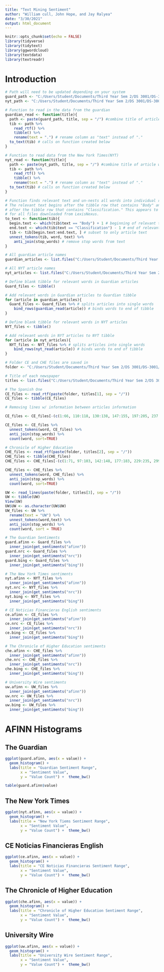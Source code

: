 ```yaml
---
title: "Text Mining Sentiment"
author: "William cull, John Hope, and Jay Ralyea"
date: "3/30/2021"
output: html_document
---
```


```r
knitr::opts_chunk$set(echo = FALSE)
library(tidyverse)
library(tidytext)
library(ggwordcloud)
library(textdata)
library(textreadr)
```

# Introduction


```r
# Path will need to be updated depending on your system
guard_path <- "C:/Users/Student/Documents/Third Year Sem 2/DS 3001/DS-3001/Guardian-Articles"
nyt_path <- "C:/Users/Student/Documents/Third Year Sem 2/DS 3001/DS-3001/NYT-Articles"

# Function to read in the data from the guardian
guardian_read <- function(title){
  path <- paste(guard_path, title, sep = "/") #combine title of article w/ path
  tib <- path %>%
    read_rtf() %>%
    tibble() %>%
    rename(text = ".") # rename column as "text" instead of "."
  to_text(tib) # calls on function created below
}

# Function to read data from the New York Times(NYT)
nyt_read <- function(title){
  path <- paste(nyt_path, title, sep = "/") #combine title of article w/ path
  tib <- path %>%
    read_rtf() %>%
    tibble() %>%
    rename(text = ".") # rename column as "text" instead of "."
  to_text(tib) # calls on function created below
}

# Function finds relevant text and un-nests all words into individual rows
# The relevant text begins after the tibble row that contains "Body" and ends
# after the tibble row that contains "Classification." This appears to be true
# for all files downloaded from LexisNexus.
to_text <- function(tib){
  begin.text <- which(tib$text == "Body") + 1 # beginning of relevant text
  end.text <- which(tib$text == "Classification") - 1 # end of relevant text
  tib <- tib[begin.text:end.text, ] # subset to only article text
  unnest_tokens(tib, word, text) %>%
    anti_join(stop_words) # remove stop words from text
}

# All guardian article names
guardian_articles <- list.files("C:/Users/Student/Documents/Third Year Sem 2/DS 3001/DS-3001/Guardian-Articles")

# All NYT article names
nyt_articles <- list.files("C:/Users/Student/Documents/Third Year Sem 2/DS 3001/DS-3001/NYT-Articles")

# Define blank tibble for relevant words in Guardian articles
Guard_files <- tibble()

# Add relevant words in Guardian articles to Guardian tibble
for (article in guardian_articles){
  Guard_files <- Guard_files %>% # splits articles into single words
    bind_rows(guardian_read(article)) # binds words to end of tibble
}

# Define blank tibble for relevant words in NYT articles
NYT_files <- tibble()

# Add relevant words in NYT articles to NYT tibble
for (article in nyt_articles){
  NYT_files <- NYT_files %>% # splits articles into single words
    bind_rows(nyt_read(article)) # binds words to end of tibble
}

```


```r
# Folder CE and CHE files are saved in
folder <- "C:/Users/Student/Documents/Third Year Sem 2/DS 3001/DS-3001/All Articles"

# Title of each newspaper
titles <- list.files("C:/Users/Student/Documents/Third Year Sem 2/DS 3001/DS-3001/All Articles")

# The Spanish One
CE_files <- read_rtf(paste(folder, titles[1], sep = "/"))
CE_files <- tibble(CE_files)

# Removing lines w/ information between articles information

CE_files <- CE_files[-(c(1:66, 110:118, 130:138, 147:155, 197:205, 237:245, 260:268, 277:285, 296:297)),]

CE_files <- CE_files %>%
  unnest_tokens(word, CE_files) %>%
  anti_join(stop_words) %>% 
  count(word, sort=TRUE)

# Chronicle of Higher Education
CHE_files <- read_rtf(paste(folder, titles[2], sep = "/"))
CHE_files <- tibble(CHE_files)
CHE_files <- CHE_files[-(c(1:71, 97:103, 142:148, 177:183, 229:235, 299:305, 364:370, 410:416, 449:455, 479:480)),]

CHE_files <- CHE_files %>%
  unnest_tokens(word, CHE_files) %>%
  anti_join(stop_words) %>% 
  count(word, sort=TRUE)
```

```r
UW <- read_lines(paste(folder, titles[3], sep = "/"))
UW <- tibble(UW)
View(UW)
UW$UW <- as.character(UW$UW)
UW_files <- UW %>%
  rename(text = "UW") %>%
  unnest_tokens(word,text) %>%
  anti_join(stop_words) %>%
  count(word, sort = TRUE) 
```

```r
# The Guardian Sentiments
guard.afinn <- Guard_files %>%
  inner_join(get_sentiments("afinn"))
guard.nrc <- Guard_files %>%
  inner_join(get_sentiments("nrc"))
guard.bing <- Guard_files %>%
  inner_join(get_sentiments("bing"))

# The New York Times sentiments
nyt.afinn <- NYT_files %>%
  inner_join(get_sentiments("afinn"))
nyt.nrc <- NYT_files %>%
  inner_join(get_sentiments("nrc"))
nyt.bing <- NYT_files %>%
  inner_join(get_sentiments("bing"))

# CE Noticias Financieras English sentiments
ce.afinn <- CE_files %>%
  inner_join(get_sentiments("afinn"))
ce.nrc <- CE_files %>%
  inner_join(get_sentiments("nrc"))
ce.bing <- CE_files %>%
  inner_join(get_sentiments("bing"))

# The Chronicle of Higher Education sentiments
che.afinn <- CHE_files %>%
  inner_join(get_sentiments("afinn"))
che.nrc <- CHE_files %>%
  inner_join(get_sentiments("nrc"))
che.bing <- CHE_files %>%
  inner_join(get_sentiments("bing"))

# University Wire sentiments
uw.afinn <- UW_files %>%
  inner_join(get_sentiments("afinn"))
uw.nrc <- UW_files %>%
  inner_join(get_sentiments("nrc"))
uw.bing <- UW_files %>% 
  inner_join(get_sentiments("bing"))
```


# AFINN Histograms {.tabset}
## The Guardian
```r
ggplot(guard.afinn, aes(x = value)) +
  geom_histogram() +
  labs(title = "Guardian Sentiment Range",
       x = "Sentiment Value",
       y = "Value Count") +  theme_bw()

table(guard.afinn$value)
```

## The New York Times
```r
ggplot(nyt.afinn, aes(x = value)) +
  geom_histogram() +
  labs(title = "New York Tiems Sentiment Range",
       x = "Sentiment Value",
       y = "Value Count") +  theme_bw()
```

## CE Noticias Financieras English
```r
ggplot(ce.afinn, aes(x = value)) +
  geom_histogram() +
  labs(title = "CE Noticias Financieras Sentiment Range",
       x = "Sentiment Value",
       y = "Value Count") +  theme_bw()
```

## The Chronicle of Higher Education
```r
ggplot(che.afinn, aes(x = value)) +
  geom_histogram() +
  labs(title = "Chronicle of Higher Education Sentiment Range",
       x = "Sentiment Value",
       y = "Value Count") +  theme_bw()
```

## University Wire
```r
ggplot(uw.afinn, aes(x = value)) +
  geom_histogram() +
  labs(title = "University Wire Sentiment Range",
       x = "Sentiment Value",
       y = "Value Count") +  theme_bw()
```




































